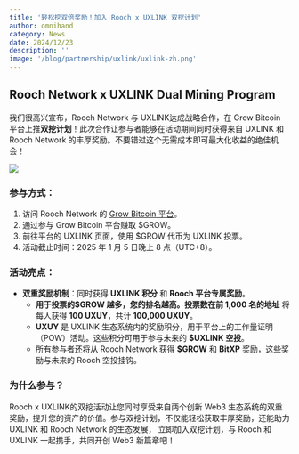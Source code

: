 ```yaml
---
title: '轻松挖双倍奖励！加入 Rooch x UXLINK 双挖计划'
author: omnihand
category: News
date: 2024/12/23
description: ''
image: '/blog/partnership/uxlink/uxlink-zh.png'
---
```



<PostHeader />

## Rooch Network x UXLINK Dual Mining Program

我们很高兴宣布，Rooch Network 与 UXLINK达成战略合作，在 Grow Bitcoin 平台上推**双挖计划**！此次合作让参与者能够在活动期间同时获得来自 UXLINK 和 Rooch Network 的丰厚奖励。不要错过这个无需成本即可最大化收益的绝佳机会！

![](/blog/partnership/uxlink/uxlink-zh.png)

### 参与方式：

1. 访问 Rooch Network 的 [Grow Bitcoin 平台](https://grow.rooch.network/)。
2. 通过参与 Grow Bitcoin 平台赚取 $GROW。
3. 前往平台的 UXLINK 页面，使用 $GROW 代币为 UXLINK 投票。
4. 活动截止时间：2025 年 1 月 5 日晚上 8 点（UTC+8）。

### 活动亮点：

- **双重奖励机制**：同时获得 **UXLINK 积分** 和 **Rooch 平台专属奖励**。
    - **用于投票的$GROW 越多，您的排名越高。投票数在前 1,000 名的地址** 将每人获得 **100 UXUY**，共计 **100,000 UXUY**。
    - **UXUY** 是 UXLINK 生态系统内的奖励积分，用于平台上的工作量证明（POW）活动。这些积分可用于参与未来的 **$UXLINK 空投**。
    - 所有参与者还将从 Rooch Network 获得 **$GROW** 和 **BitXP** 奖励，这些奖励与未来的 Rooch 空投挂钩。

### 为什么参与？

Rooch x UXLINK的双挖活动让您同时享受来自两个创新 Web3 生态系统的双重奖励，提升您的资产的价值。参与双挖计划，不仅能轻松获取丰厚奖励，还能助力 UXLINK 和 Rooch Network 的生态发展， 立即加入双挖计划，与 Rooch 和 UXLINK 一起携手，共同开创 Web3 新篇章吧！
